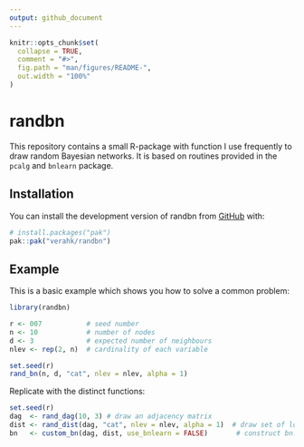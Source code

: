 ```yaml
---
output: github_document
---
```


<!-- README.md is generated from README.Rmd. Please edit that file -->

```r
knitr::opts_chunk$set(
  collapse = TRUE,
  comment = "#>",
  fig.path = "man/figures/README-",
  out.width = "100%"
)
```

# randbn

<!-- badges: start -->
<!-- badges: end -->


This repository contains a small R-package with function I use frequently to draw random Bayesian networks. It is based on routines provided in the `pcalg` and `bnlearn` package.


## Installation

You can install the development version of randbn from [GitHub](https://github.com/) with:

``` r
# install.packages("pak")
pak::pak("verahk/randbn")
```

## Example

This is a basic example which shows you how to solve a common problem:

```r
library(randbn)

r <- 007           # seed number
n <- 10            # number of nodes
d <- 3             # expected number of neighbours
nlev <- rep(2, n)  # cardinality of each variable

set.seed(r)
rand_bn(n, d, "cat", nlev = nlev, alpha = 1)
```
Replicate with the distinct functions:
```r
set.seed(r)
dag  <- rand_dag(10, 3) # draw an adjacency matrix 
dist <- rand_dist(dag, "cat", nlev = nlev, alpha = 1)  # draw set of local dist
bn   <- custom_bn(dag, dist, use_bnlearn = FALSE)       # construct bn.fit() object
```



